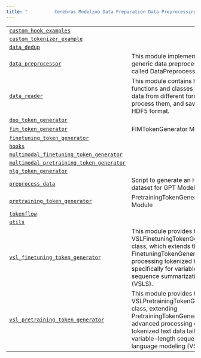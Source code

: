 ```yaml
---
title: "          Cerebras Modelzoo Data Preparation Data Preprocessing         "
---
```

  
|     |     |
| --- | --- |  
| [`custom_hook_examples`](cerebras.modelzoo.data_preparation.data_preprocessing.custom_hook_examples.html#module-cerebras.modelzoo.data_preparation.data_preprocessing.custom_hook_examples "cerebras.modelzoo.data_preparation.data_preprocessing.custom_hook_examples") |     |
| [`custom_tokenizer_example`](cerebras.modelzoo.data_preparation.data_preprocessing.custom_tokenizer_example.html#module-cerebras.modelzoo.data_preparation.data_preprocessing.custom_tokenizer_example "cerebras.modelzoo.data_preparation.data_preprocessing.custom_tokenizer_example") |     |
| [`data_dedup`](cerebras.modelzoo.data_preparation.data_preprocessing.data_dedup.html#module-cerebras.modelzoo.data_preparation.data_preprocessing.data_dedup "cerebras.modelzoo.data_preparation.data_preprocessing.data_dedup") |     |
| [`data_preprocessor`](cerebras.modelzoo.data_preparation.data_preprocessing.data_preprocessor.html#module-cerebras.modelzoo.data_preparation.data_preprocessing.data_preprocessor "cerebras.modelzoo.data_preparation.data_preprocessing.data_preprocessor") | This module implements a generic data preprocessor called DataPreprocessor. |
| [`data_reader`](cerebras.modelzoo.data_preparation.data_preprocessing.data_reader.html#module-cerebras.modelzoo.data_preparation.data_preprocessing.data_reader "cerebras.modelzoo.data_preparation.data_preprocessing.data_reader") | This module contains helper functions and classes to read data from different formats, process them, and save in HDF5 format. |
| [`dpo_token_generator`](cerebras.modelzoo.data_preparation.data_preprocessing.dpo_token_generator.html#module-cerebras.modelzoo.data_preparation.data_preprocessing.dpo_token_generator "cerebras.modelzoo.data_preparation.data_preprocessing.dpo_token_generator") |     |
| [`fim_token_generator`](cerebras.modelzoo.data_preparation.data_preprocessing.fim_token_generator.html#module-cerebras.modelzoo.data_preparation.data_preprocessing.fim_token_generator "cerebras.modelzoo.data_preparation.data_preprocessing.fim_token_generator") | FIMTokenGenerator Module |
| [`finetuning_token_generator`](cerebras.modelzoo.data_preparation.data_preprocessing.finetuning_token_generator.html#module-cerebras.modelzoo.data_preparation.data_preprocessing.finetuning_token_generator "cerebras.modelzoo.data_preparation.data_preprocessing.finetuning_token_generator") |     |
| [`hooks`](cerebras.modelzoo.data_preparation.data_preprocessing.hooks.html#module-cerebras.modelzoo.data_preparation.data_preprocessing.hooks "cerebras.modelzoo.data_preparation.data_preprocessing.hooks") |     |
| [`multimodal_finetuning_token_generator`](cerebras.modelzoo.data_preparation.data_preprocessing.multimodal_finetuning_token_generator.html#module-cerebras.modelzoo.data_preparation.data_preprocessing.multimodal_finetuning_token_generator "cerebras.modelzoo.data_preparation.data_preprocessing.multimodal_finetuning_token_generator") |     |
| [`multimodal_pretraining_token_generator`](cerebras.modelzoo.data_preparation.data_preprocessing.multimodal_pretraining_token_generator.html#module-cerebras.modelzoo.data_preparation.data_preprocessing.multimodal_pretraining_token_generator "cerebras.modelzoo.data_preparation.data_preprocessing.multimodal_pretraining_token_generator") |     |
| [`nlg_token_generator`](cerebras.modelzoo.data_preparation.data_preprocessing.nlg_token_generator.html#module-cerebras.modelzoo.data_preparation.data_preprocessing.nlg_token_generator "cerebras.modelzoo.data_preparation.data_preprocessing.nlg_token_generator") |     |
| [`preprocess_data`](cerebras.modelzoo.data_preparation.data_preprocessing.preprocess_data.html#module-cerebras.modelzoo.data_preparation.data_preprocessing.preprocess_data "cerebras.modelzoo.data_preparation.data_preprocessing.preprocess_data") | Script to generate an HDF5 dataset for GPT Models. |
| [`pretraining_token_generator`](cerebras.modelzoo.data_preparation.data_preprocessing.pretraining_token_generator.html#module-cerebras.modelzoo.data_preparation.data_preprocessing.pretraining_token_generator "cerebras.modelzoo.data_preparation.data_preprocessing.pretraining_token_generator") | PretrainingTokenGenerator Module |
| [`tokenflow`](cerebras.modelzoo.data_preparation.data_preprocessing.tokenflow.html#module-cerebras.modelzoo.data_preparation.data_preprocessing.tokenflow "cerebras.modelzoo.data_preparation.data_preprocessing.tokenflow") |     |
| [`utils`](cerebras.modelzoo.data_preparation.data_preprocessing.utils.html#module-cerebras.modelzoo.data_preparation.data_preprocessing.utils "cerebras.modelzoo.data_preparation.data_preprocessing.utils") |     |
| [`vsl_finetuning_token_generator`](cerebras.modelzoo.data_preparation.data_preprocessing.vsl_finetuning_token_generator.html#module-cerebras.modelzoo.data_preparation.data_preprocessing.vsl_finetuning_token_generator "cerebras.modelzoo.data_preparation.data_preprocessing.vsl_finetuning_token_generator") | This module provides the VSLFinetuningTokenGenerator class, which extends the FinetuningTokenGenerator for processing tokenized text data specifically for variable-length sequence summarization (VSLS). |
| [`vsl_pretraining_token_generator`](cerebras.modelzoo.data_preparation.data_preprocessing.vsl_pretraining_token_generator.html#module-cerebras.modelzoo.data_preparation.data_preprocessing.vsl_pretraining_token_generator "cerebras.modelzoo.data_preparation.data_preprocessing.vsl_pretraining_token_generator") | This module provides the VSLPretrainingTokenGenerator class, extending PretrainingTokenGenerator for advanced processing of tokenized text data tailored for variable-length sequence language modeling (VSLLM). |